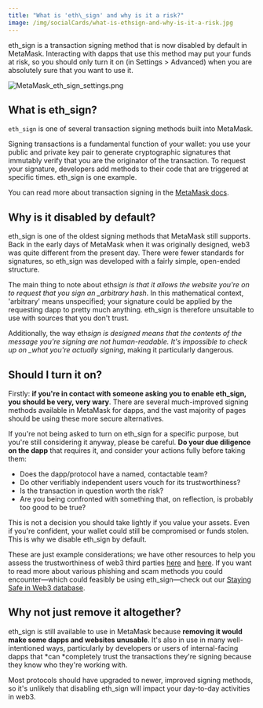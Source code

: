 ```yaml
---
title: "What is 'eth\_sign' and why is it a risk?"
image: /img/socialCards/what-is-ethsign-and-why-is-it-a-risk.jpg
---
```



<CustomLayout />

eth_sign is a transaction signing method that is now disabled by default in MetaMask. Interacting with dapps that use this method may put your funds at risk, so you should only turn it on (in Settings > Advanced) when you are absolutely sure that you want to use it.

<div class="center-container">
  <div class="img-medium">
    <img
      src={
        require("../../img/privacy-and-security/what-is-eth_sign-and-why-is-it-a-risk/MetaMask_eth_sign_settings.png")
          .default
      }
      alt="MetaMask_eth_sign_settings.png"
    />
  </div>
</div>

## What is eth_sign?

`eth_sign` is one of several transaction signing methods built into MetaMask.

Signing transactions is a fundamental function of your wallet: you use your public and private key pair to generate cryptographic signatures that immutably verify that you are the originator of the transaction. To request your signature, developers add methods to their code that are triggered at specific times. eth_sign is one example.

You can read more about transaction signing in the [MetaMask docs](https://docs.metamask.io/guide/signing-data.html).

## Why is it disabled by default?

eth_sign is one of the oldest signing methods that MetaMask still supports. Back in the early days of MetaMask when it was originally designed, web3 was quite different from the present day. There were fewer standards for signatures, so eth_sign was developed with a fairly simple, open-ended structure.

The main thing to note about eth*sign is that it allows the website you're on to request that you sign an \_arbitrary hash*. In this mathematical context, 'arbitrary' means unspecified; your signature could be applied by the requesting dapp to pretty much anything. eth_sign is therefore unsuitable to use with sources that you don't trust.

Additionally, the way eth*sign is designed means that the contents of the message you're signing are not human-readable. It's impossible to check up on \_what you're actually signing*, making it particularly dangerous.

## Should I turn it on?

Firstly: **if you're in contact with someone asking you to enable eth_sign, you should be very, very wary**. There are several much-improved signing methods available in MetaMask for dapps, and the vast majority of pages should be using these more secure alternatives.

If you're not being asked to turn on eth_sign for a specific purpose, but you're still considering it anyway, please be careful. **Do your due diligence on the dapp** that requires it, and consider your actions fully before taking them:

- Does the dapp/protocol have a named, contactable team?
- Do other verifiably independent users vouch for its trustworthiness?
- Is the transaction in question worth the risk?
- Are you being confronted with something that, on reflection, is probably too good to be true?

This is not a decision you should take lightly if you value your assets. Even if you're confident, your wallet could still be compromised or funds stolen. This is why we disable eth_sign by default.

These are just example considerations; we have other resources to help you assess the trustworthiness of web3 third parties [here](/privacy-and-security/how-to-tell-if-a-smart-contract-is-safe-to-interact-with) and [here](/managing-my-tokens/token-safety-practices). If you want to read more about various phishing and scam methods you could encounter—which could feasibly be using eth_sign—check out our [Staying Safe in Web3 database](https://support.metamask.io/hc/sections/11294597751963).

## Why not just remove it altogether?

eth_sign is still available to use in MetaMask because **removing it would make some dapps and websites unusable**. It's also in use in many well-intentioned ways, particularly by developers or users of internal-facing dapps that *can *completely trust the transactions they're signing because they know who they're working with.

Most protocols should have upgraded to newer, improved signing methods, so it's unlikely that disabling eth_sign will impact your day-to-day activities in web3.
